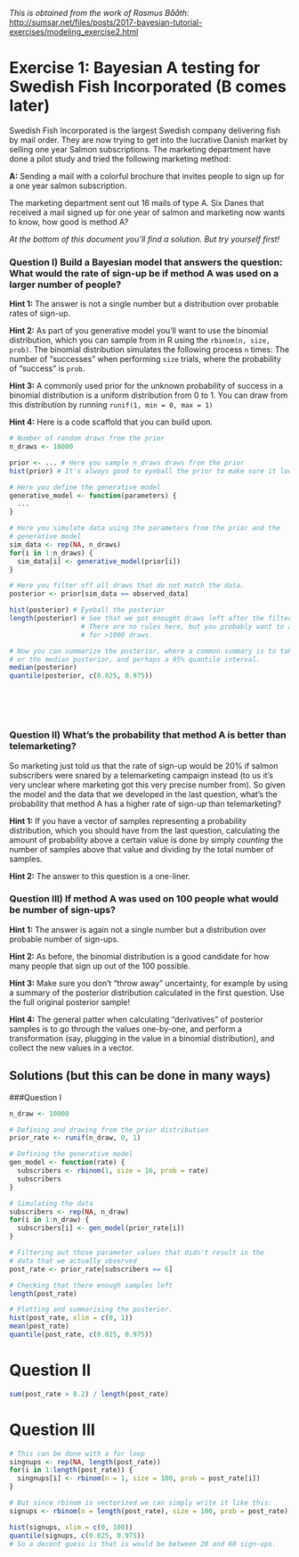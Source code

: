 *This is obtained from the work of Rasmus Bååth:* <http://sumsar.net/files/posts/2017-bayesian-tutorial-exercises/modeling_exercise2.html>  


# Exercise 1: Bayesian A testing for Swedish Fish Incorporated (B comes later)

Swedish Fish Incorporated is the largest Swedish company delivering fish by mail order. They are now trying to get into the lucrative Danish market by selling one year Salmon subscriptions. The marketing department have done a pilot study and tried the following marketing method:

**A:** Sending a mail with a colorful brochure that invites people to sign up for a one year salmon subscription.

The marketing department sent out 16 mails of type A. Six Danes that received a mail signed up for one year of salmon and marketing now wants to know, how good is method A? 

*At the bottom of this document you'll find a solution. But try yourself first!*

### Question I) Build a Bayesian model that answers the question: What would the rate of sign-up be if method A was used on a larger number of people?

**Hint 1:** The answer is not a single number but a distribution over probable rates of sign-up.

**Hint 2:** As part of you generative model you'll want to use the binomial distribution, which you can sample from in R using the `rbinom(n, size, prob)`. The binomial distribution simulates the following process `n` times: The number of "successes" when performing `size` trials, where the probability of "success" is `prob`.

**Hint 3:** A commonly used prior for the unknown probability of success in a binomial distribution is a uniform distribution from 0 to 1. You can draw from this distribution by running `runif(1, min = 0, max = 1)`

**Hint 4:** Here is a code scaffold that you can build upon.

```r
# Number of random draws from the prior
n_draws <- 10000

prior <- ... # Here you sample n_draws draws from the prior  
hist(prior) # It's always good to eyeball the prior to make sure it looks ok.

# Here you define the generative model
generative_model <- function(parameters) {
  ...
}

# Here you simulate data using the parameters from the prior and the 
# generative model
sim_data <- rep(NA, n_draws)
for(i in 1:n_draws) {
  sim_data[i] <- generative_model(prior[i])
}

# Here you filter off all draws that do not match the data.
posterior <- prior[sim_data == observed_data] 

hist(posterior) # Eyeball the posterior
length(posterior) # See that we got enought draws left after the filtering.
                  # There are no rules here, but you probably want to aim
                  # for >1000 draws.

# Now you can summarize the posterior, where a common summary is to take the mean
# or the median posterior, and perhaps a 95% quantile interval.
median(posterior)
quantile(posterior, c(0.025, 0.975))


```


<br/><br/><br/>

### Question II) What's the probability that method A is better than telemarketing?

So marketing just told us that the rate of sign-up would be 20% if salmon subscribers were snared by a telemarketing campaign instead (to us it's very unclear where marketing got this very precise number from). So given the model and the data that we developed in the last question, what's the probability that method A has a higher rate of sign-up than telemarketing?

**Hint 1:** If you have a vector of samples representing a probability distribution, which you should have from the last question, calculating the amount of probability above a certain value is done by simply *counting* the number of samples above that value and dividing by the total number of samples.

**Hint 2:** The answer to this question is a one-liner.

### Question III) If method A was used on 100 people what would be number of sign-ups?

**Hint 1:** The answer is again not a single number but a distribution over probable number of sign-ups.

**Hint 2:** As before, the binomial distribution is a good candidate for how many people that sign up out of the 100 possible.

**Hint 3:** Make sure you don't "throw away" uncertainty, for example by using a summary of the posterior distribution calculated in the first question. Use the full original posterior sample!

**Hint 4:** The general patter when calculating "derivatives" of posterior samples is to go through the values one-by-one, and perform a transformation (say, plugging in the value in a binomial distribution), and collect the new values in a vector. 

Solutions (but this can be done in many ways)
---------------------

###Question I


```r
n_draw <- 10000

# Defining and drawing from the prior distribution
prior_rate <- runif(n_draw, 0, 1)

# Defining the generative model
gen_model <- function(rate) {
  subscribers <- rbinom(1, size = 16, prob = rate)
  subscribers
}

# Simulating the data
subscribers <- rep(NA, n_draw)
for(i in 1:n_draw) {
  subscribers[i] <- gen_model(prior_rate[i])
}

# Filtering out those parameter values that didn't result in the
# data that we actually observed
post_rate <- prior_rate[subscribers == 6]

# Checking that there enough samples left
length(post_rate)

# Plotting and summarising the posterior.
hist(post_rate, xlim = c(0, 1))
mean(post_rate)
quantile(post_rate, c(0.025, 0.975))
```

# Question II

```r
sum(post_rate > 0.2) / length(post_rate)
```

# Question III

```r
# This can be done with a for loop
singnups <- rep(NA, length(post_rate))
for(i in 1:length(post_rate)) {
  singnups[i] <- rbinom(n = 1, size = 100, prob = post_rate[i])
}

# But since rbinom is vectorized we can simply write it like this:
signups <- rbinom(n = length(post_rate), size = 100, prob = post_rate)

hist(signups, xlim = c(0, 100))
quantile(signups, c(0.025, 0.975))
# So a decent guess is that is would be between 20 and 60 sign-ups.
```
